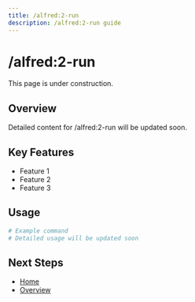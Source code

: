 ```yaml
---
title: /alfred:2-run
description: /alfred:2-run guide
---
```


# /alfred:2-run

This page is under construction.

## Overview

Detailed content for /alfred:2-run will be updated soon.

## Key Features

- Feature 1
- Feature 2
- Feature 3

## Usage

```bash
# Example command
# Detailed usage will be updated soon
```

## Next Steps

- [Home](/en)
- [Overview](/en/introduction/overview)
